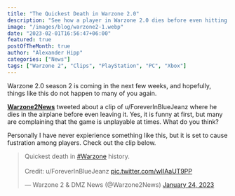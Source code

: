 ```yaml
---
title: "The Quickest Death in Warzone 2.0"
description: "See how a player in Warzone 2.0 dies before even hitting the ground."
image: "/images/blog/warzone2-1.webp"
date: "2023-02-01T16:56:47+06:00"
featured: true
postOfTheMonth: true
author: "Alexander Hipp"
categories: ["News"]
tags: ["Warzone 2", "Clips", "PlayStation", "PC", "Xbox"]
---
```


Warzone 2.0 season 2 is coming in the next few weeks, and hopefully, things like this do not happen to many of you again.

[**Warzone2News**](https://twitter.com/Warzone2News) tweeted about a clip of u/ForeverInBlueJeanz where he dies in the airplane before even leaving it. Yes, it is funny at first, but many are complaining that the game is unplayable at times. What do you think?

Personally I have never expierience something like this, but it is set to cause fustration among players. Check out the clip below.

<blockquote class="twitter-tweet"><p lang="en" dir="ltr">Quickest death in <a href="https://twitter.com/hashtag/Warzone?src=hash&amp;ref_src=twsrc%5Etfw">#Warzone</a> history.<br><br>Credit: u/ForeverInBlueJeanz <a href="https://t.co/wIIAaUT9PP">pic.twitter.com/wIIAaUT9PP</a></p>&mdash; Warzone 2 &amp; DMZ News (@Warzone2News) <a href="https://twitter.com/Warzone2News/status/1617990115720335360?ref_src=twsrc%5Etfw">January 24, 2023</a></blockquote> <script async src="https://platform.twitter.com/widgets.js" charset="utf-8"></script>
